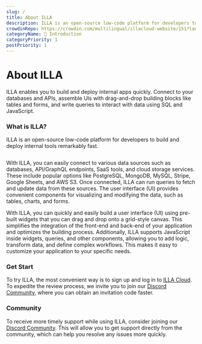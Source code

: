 ```yaml
---
slug: /
title: About ILLA
description: ILLA is an open-source low-code platform for developers to build and deploy internal tools remarkably fast.
crowdinRepo: https://crowdin.com/multilingual/illacloud-website/151?languages=en&filter=basic&value=0
categoryName: 👋 Introduction
categoryPriority: 1
postPriority: 1
---
```


# About ILLA

ILLA enables you to build and deploy internal apps quickly. Connect to your databases and APIs, assemble UIs with drag-and-drop building blocks like tables and forms, and write queries to interact with data using SQL and JavaScript.

### What is ILLA?

ILLA is an open-source low-code platform for developers to build and deploy internal tools remarkably fast.

<img
  src='https://cdn.illacloud.com/official-website/img/docs/introduction/about-illa-cloud.png'
  alt=""
/>

With ILLA, you can easily connect to various data sources such as databases, API/GraphQL endpoints, SaaS tools, and cloud storage services. These include popular options like PostgreSQL, MongoDB, MySQL, Stripe, Google Sheets, and AWS S3. Once connected, ILLA can run queries to fetch and update data from these sources. The user interface (UI) provides convenient components for visualizing and modifying the data, such as tables, charts, and forms.


With ILLA, you can quickly and easily build a user interface (UI) using pre-built widgets that you can drag and drop onto a grid-style canvas. This simplifies the integration of the front-end and back-end of your application and optimizes the building process. Additionally, ILLA supports JavaScript inside widgets, queries, and other components, allowing you to add logic, transform data, and define complex workflows. This makes it easy to customize your application to your specific needs.

### Get Start

To try ILLA, the most convenient way is to sign up and log in to [ILLA Cloud](https://cloud.illacloud.com/). 
To expedite the review process, we invite you to join our [Discord Community](https://discord.gg/illacloud), where you can obtain an invitation code faster.

### Community

To receive more timely support while using ILLA, consider joining our [Discord Community](https://discord.gg/illacloud). This will allow you to get support directly from the community, which can help you resolve any issues more quickly. 
